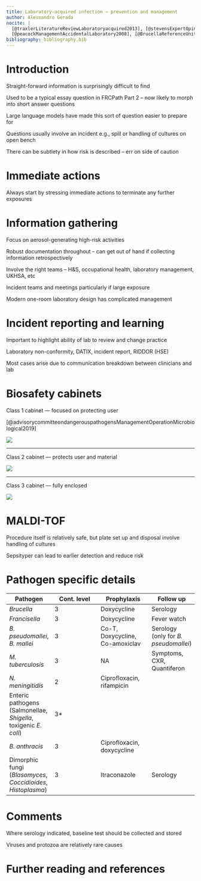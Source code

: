 ```yaml
---
title: Laboratory-acquired infection – prevention and management
author: Alessandro Gerada
nocite: |
  [@traxlerLiteratureReviewLaboratoryacquired2013], [@stevensExpertOpinionWhat2009],
  [@peacockManagementAccidentalLaboratory2008], [@BrucellaReferenceUnit2020,  @healthandsafetyexecutiveApprovedListBiological2021; @singhLaboratoryAcquiredInfections2009]
bibliography: bibliography.bib
---
```


# Introduction

Straight-forward information is surprisingly difficult to find

Used to be a typical essay question in FRCPath Part 2 – now likely to morph into short answer questions

Large language models have made this sort of question easier to prepare for

Questions usually involve an incident e.g., spill or handling of cultures on open bench

There can be subtlety in how risk is described – err on side of caution

# Immediate actions

Always start by stressing immediate actions to terminate any further exposures

# Information gathering

Focus on aerosol-generating high-risk activities

Robust documentation throughout – can get out of hand if collecting information retrospectively

Involve the right teams – H&S, occupational health, laboratory management, UKHSA, etc

Incident teams and meetings particularly if large exposure

Modern one-room laboratory design has complicated management

# Incident reporting and learning

Important to highlight ability of lab to review and change practice

Laboratory non-conformity, DATIX, incident report, RIDDOR (HSE)

Most cases arise due to communication breakdown between clinicians and lab

# Biosafety cabinets

Class 1 cabinet –-- focused on protecting user

[@advisorycommitteondangerouspathogensManagementOperationMicrobiological2019]

![](images/class_1_bsc.png)

---

Class 2 cabinet --- protects user and material

![](images/class_2_bsc.png)

---

Class 3 cabinet --- fully enclosed

![](images/class_3_bsc.png)

# MALDI-TOF

Procedure itself is relatively safe, but plate set up and disposal involve handling of cultures

Sepsityper can lead to earlier detection and reduce risk

# Pathogen specific details

Pathogen | Cont. level | Prophylaxis | Follow up
---------|-------------|-------------|----------
_Brucella_ | 3 | Doxycycline | Serology
_Francisella_ | 3 | Doxycycline | Fever watch
_B. pseudomallei_, _B. mallei_ | 3 | Co-T, Doxycycline, Co-amoxiclav | Serology (only for _B. pseudomallei_)
_M. tuberculosis_ | 3 | NA | Symptoms, CXR, Quantiferon
_N. meningitidis_ | 2 | Ciprofloxacin, rifampicin | 
Enteric pathogens (Salmonellae, _Shigella_, toxigenic _E. coli_) | 3* | 
_B. anthracis_ | 3 | Ciprofloxacin, doxycycline 
Dimorphic fungi (_Blasomyces_, _Coccidioides_, _Histoplasma_) | 3 | Itraconazole | Serology

# Comments

Where serology indicated, baseline test should be collected and stored

Viruses and protozoa are relatively rare causes

# Further reading and references
